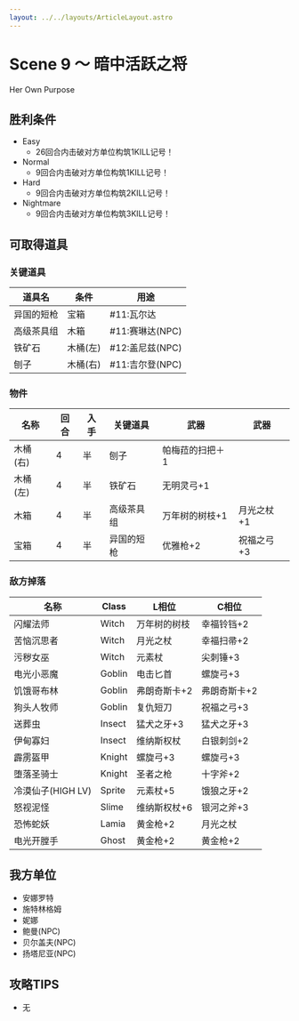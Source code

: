 ```yaml
---
layout: ../../layouts/ArticleLayout.astro
---
```

# Scene 9 ～ 暗中活跃之将  

Her Own Purpose

## 胜利条件 

- Easy
  - 26回合内击破对方单位构筑1KILL记号！
- Normal
  - 9回合内击破对方单位构筑1KILL记号！
- Hard
  - 9回合内击破对方单位构筑2KILL记号！
- Nightmare
  - 9回合内击破对方单位构筑3KILL记号！

## 可取得道具 

### 关键道具

|道具名|条件|用途|
|---|---|---|
|异国的短枪|宝箱|#11:瓦尔达|
|高级茶具组|木箱|#11:赛琳达(NPC)|
|铁矿石|木桶(左)|#12:盖尼兹(NPC)|
|刨子|木桶(右)|#11:吉尔登(NPC)|

### 物件

|名称|回合|入手|关键道具|武器|武器|
|---|---|---|---|---|---|
|木桶(右)|4|半|刨子|帕梅菈的扫把＋1||
|木桶(左)|4|半|铁矿石|无明灵弓+1||
|木箱|4|半|高级茶具组|万年树的树枝+1|月光之杖+1|
|宝箱|4|半|异国的短枪|优雅枪+2|祝福之弓+3|

### 敌方掉落

|名称|Class|L相位|C相位|
|---|---|---|---|
|闪耀法师|Witch|万年树的树枝|幸福铃铛+2|
|苦恼沉思者|Witch|月光之杖|幸福扫帚+2|
|污秽女巫|Witch|元素杖|尖刺锤+3|
|电光小恶魔|Goblin|电击匕首|螺旋弓+3|
|饥饿哥布林|Goblin|弗朗奇斯卡+2|弗朗奇斯卡+2|
|狗头人牧师|Goblin|复仇短刀|祝福之弓+3|
|送葬虫|Insect|猛犬之牙+3|猛犬之牙+3|
|伊甸寡妇|Insect|维纳斯权杖|白银刺剑+2|
|霹雳盔甲|Knight|螺旋弓+3|螺旋弓+3|
|堕落圣骑士|Knight|圣者之枪|十字斧+2|
|冷漠仙子(HIGH LV)|Sprite|元素杖+5|饿狼之牙+2|
|怒视泥怪|Slime|维纳斯权杖+6|银河之斧+3|
|恐怖蛇妖|Lamia|黄金枪+2|月光之杖|
|电光开膛手|Ghost|黄金枪+2|黄金枪+2|

## 我方单位 

- 安娜罗特
- 施特林格姆
- 妮娜
- 鲍曼(NPC)
- 贝尔盖夫(NPC)
- 扬塔尼亚(NPC)

## 攻略TIPS 

- 无
